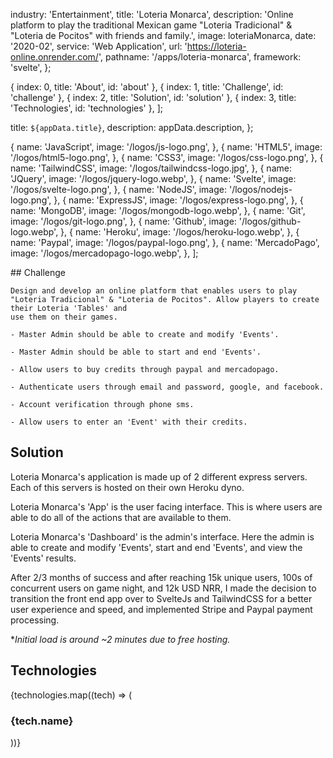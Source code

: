 
  industry: 'Entertainment',
  title: 'Loteria Monarca',
  description: 'Online platform to play the traditional Mexican game "Loteria Tradicional" & "Loteria de Pocitos" with friends and family.',
  image: loteriaMonarca,
  date: '2020-02',
  service: 'Web Application',
  url: 'https://loteria-online.onrender.com/',
  pathname: '/apps/loteria-monarca',
  framework: 'svelte',
};

  { index: 0, title: 'About', id: 'about' },
  { index: 1, title: 'Challenge', id: 'challenge' },
  { index: 2, title: 'Solution', id: 'solution' },
  { index: 3, title: 'Technologies', id: 'technologies' },
];

  title: `${appData.title}`,
  description: appData.description,
};

  {
    name: 'JavaScript',
    image: '/logos/js-logo.png',
  },
  {
    name: 'HTML5',
    image: '/logos/html5-logo.png',
  },
  {
    name: 'CSS3',
    image: '/logos/css-logo.png',
  },
  {
    name: 'TailwindCSS',
    image: '/logos/tailwindcss-logo.jpg',
  },
  {
    name: 'JQuery',
    image: '/logos/jquery-logo.webp',
  },
  {
    name: 'Svelte',
    image: '/logos/svelte-logo.png',
  },
  {
    name: 'NodeJS',
    image: '/logos/nodejs-logo.png',
  },
  {
    name: 'ExpressJS',
    image: '/logos/express-logo.png',
  },
  {
    name: 'MongoDB',
    image: '/logos/mongodb-logo.webp',
  },
  {
    name: 'Git',
    image: '/logos/git-logo.png',
  },
  {
    name: 'Github',
    image: '/logos/github-logo.webp',
  },
  {
    name: 'Heroku',
    image: '/logos/heroku-logo.webp',
  },
  {
    name: 'Paypal',
    image: '/logos/paypal-logo.png',
  },
  {
    name: 'MercadoPago',
    image: '/logos/mercadopago-logo.webp',
  },
];


<Container>

<Border className="my-8" />

  <Section id="challenge">
    ## Challenge

    Design and develop an online platform that enables users to play "Loteria Tradicional" & "Loteria de Pocitos". Allow players to create their Loteria 'Tables' and 
    use them on their games.

    - Master Admin should be able to create and modify 'Events'.

    - Master Admin should be able to start and end 'Events'.

    - Allow users to buy credits through paypal and mercadopago.

    - Authenticate users through email and password, google, and facebook.

    - Account verification through phone sms.

    - Allow users to enter an 'Event' with their credits.

  </Section>

<Border className="my-8" />

<Section id="solution">

## Solution

<AppSolution image='loteria-monarca.png' href={appData.url}>

Loteria Monarca's application is made up of 2 different express servers. Each of this servers is hosted on their own Heroku dyno.

Loteria Monarca's 'App' is the user facing interface. This is where users are able to do all of the actions that are available to them.

Loteria Monarca's 'Dashboard' is the admin's interface. Here the admin is able to create and modify 'Events', start and end 'Events', and view the 'Events' results.

After 2/3 months of success and after reaching 15k unique users, 100s of concurrent users on game night, and 12k USD NRR, I made the decision to transition 
the front end app over to SvelteJs and TailwindCSS for a better user experience and speed, and implemented Stripe and Paypal payment processing.


</AppSolution>

**Initial load is around ~2 minutes due to free hosting.*

</Section>

<Border className="my-8" />

<Section id="technologies">

## Technologies

<FadeInStagger className="flex gap-4 mt-6 flex-wrap" faster once>
  {technologies.map((tech) => (
    <FadeIn key={tech.name}>
      <div className="mt-auto">
        <Image
          src={tech.image}
          className="object-contain rounded-md m-auto"
          alt=""
          height={64}
          width={64}
          style={{
            width: 64,
            height: 64,
          }}
        />
        <h3 className="text-sm font-semibold tracking-tight text-[#525df3] text-center bg-white rounded-full w-min px-2 m-2 mx-auto">{tech.name}</h3>
      </div>
    </FadeIn>
  ))}
</FadeInStagger>

</Section>

</Container>